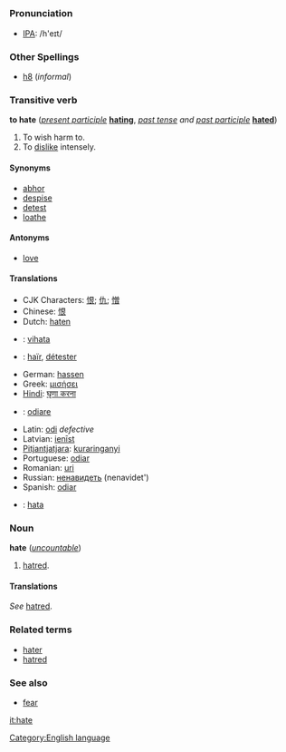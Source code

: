 =={{en}}==
[[Category:English language]]
===Pronunciation===
*[[IPA]]: /h'eɪt/
===Other Spellings===
*[[h8]] (''informal'')
===Transitive verb===
'''to hate''' (''[[present participle]]'' '''[[hating]]''', ''[[past tense]] and [[past participle]]'' '''[[hated]]''')

# To wish harm to.
# To [[dislike]] intensely.
====Synonyms====
*[[abhor]]
*[[despise]]
*[[detest]]
*[[loathe]]

====Antonyms====
*[[love]]

====Translations====
*CJK Characters: [[恨]]; [[仇]]; [[憎]]
*Chinese: [[恨]]
*Dutch: [[haten]]
*{{fi}}: [[vihata]]
*{{fr}}: [[haïr]], [[détester]]
*German: [[hassen]]
*Greek: [[μισήσει]] 
*[[Hindi]]: [[घृणा करना]]
*{{it}}: [[odiare]]
*Latin: [[odi]] ''defective''
*Latvian: [[ienīst]]
*[[Pitjantjatjara]]: [[kuraringanyi]]
*Portuguese: [[odiar]]
*Romanian: [[uri]]
*Russian: [[ненавидеть]] (nenavidet')
*Spanish: [[odiar]]
*{{sv}}: [[hata]]

===Noun===
'''hate''' (''[[uncountable]]'')

#[[hatred]].

====Translations====
<!--do not add translations here - add them at "hatred" instead-->
''See'' [[hatred]].

===Related terms===
*[[hater]]
*[[hatred]]

===See also===
*[[fear]]

[[it:hate]]
